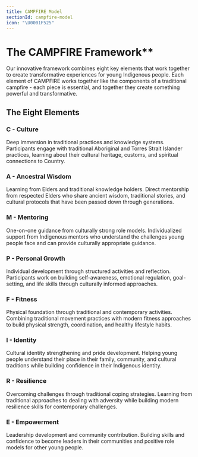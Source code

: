 ```yaml
---
title: CAMPFIRE Model
sectionId: campfire-model
icon: "\U0001F525"
---
```


# The CAMPFIRE Framework\*\*

Our innovative framework combines eight key elements that work together to create transformative experiences for young Indigenous people. Each element of CAMPFIRE works together like the components of a traditional campfire - each piece is essential, and together they create something powerful and transformative.

## The Eight Elements

### C - Culture

Deep immersion in traditional practices and knowledge systems. Participants engage with traditional Aboriginal and Torres Strait Islander practices, learning about their cultural heritage, customs, and spiritual connections to Country.

### A - Ancestral Wisdom

Learning from Elders and traditional knowledge holders. Direct mentorship from respected Elders who share ancient wisdom, traditional stories, and cultural protocols that have been passed down through generations.

### M - Mentoring

One-on-one guidance from culturally strong role models. Individualized support from Indigenous mentors who understand the challenges young people face and can provide culturally appropriate guidance.

### P - Personal Growth

Individual development through structured activities and reflection. Participants work on building self-awareness, emotional regulation, goal-setting, and life skills through culturally informed approaches.

### F - Fitness

Physical foundation through traditional and contemporary activities. Combining traditional movement practices with modern fitness approaches to build physical strength, coordination, and healthy lifestyle habits.

### I - Identity

Cultural identity strengthening and pride development. Helping young people understand their place in their family, community, and cultural traditions while building confidence in their Indigenous identity.

### R - Resilience

Overcoming challenges through traditional coping strategies. Learning from traditional approaches to dealing with adversity while building modern resilience skills for contemporary challenges.

### E - Empowerment

Leadership development and community contribution. Building skills and confidence to become leaders in their communities and positive role models for other young people.
